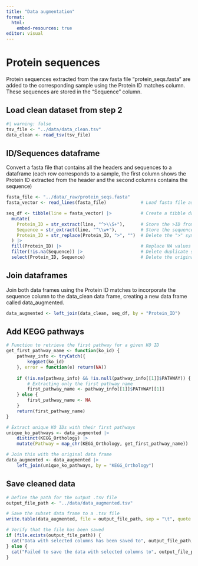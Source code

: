 ```yaml
---
title: "Data augmentation"
format:
  html:
    embed-resources: true
editor: visual
---
```


# Protein sequences

Protein sequences extracted from the raw fasta file "protein_seqs.fasta" are added to the corresponding sample using the Protein ID matches column. These sequences are stored in the "Sequence" column.

## Load clean dataset from step 2

```r
#| warning: false
tsv_file <- "../data/data_clean.tsv"
data_clean <- read_tsv(tsv_file)
```

## ID/Sequences dataframe

Convert a fasta file that contains all the headers and sequences to a dataframe (each row corresponds to a sample, the first column shows the Protein ID extracted from the header and the second columns contains the sequence)

```r
fasta_file <- "../data/_raw/protein_seqs.fasta"
fasta_vector <- read_lines(fasta_file)             # Load fasta file as a character vector

seq_df <- tibble(line = fasta_vector) |>           # Create a tibble dataframe where each row corresponds to a line in the fasta file
  mutate(
    Protein_ID = str_extract(line, "^>\\S+"),      # Store the >ID from the header. It stores an NA value if the line corresponds to a sequence
    Sequence = str_extract(line, "^\\w+"),         # Store the sequence. It stores an NA value if the line corresponds to the header
    Protein_ID = str_replace(Protein_ID, ">", "")  # Delete the ">" symbol from the protein ID
  ) |>
  fill(Protein_ID) |>                              # Replace NA values in the Protein_ID column using the protein ID from the previous row.
  filter(!is.na(Sequence)) |>                      # Delete duplicate samples that contain NA values in the Sequence column
  select(Protein_ID, Sequence)                     # Delete the original fasta lines
```

## Join dataframes

Join both data frames using the Protein ID matches to incorporate the sequence column to the data_clean data frame, creating a new data frame called data_augmented.

```r
data_augmented <- left_join(data_clean, seq_df, by = "Protein_ID")
```

## Add KEGG pathways

```r

# Function to retrieve the first pathway for a given KO ID
get_first_pathway_name <- function(ko_id) {
    pathway_info <- tryCatch({
        keggGet(ko_id)
    }, error = function(e) return(NA))
    
    if (!is.na(pathway_info) && !is.null(pathway_info[[1]]$PATHWAY)) {
        # Extracting only the first pathway name
        first_pathway_name <- pathway_info[[1]]$PATHWAY[[1]]
    } else {
        first_pathway_name <- NA
    }
    return(first_pathway_name)
}

# Extract unique KO IDs with their first pathways
unique_ko_pathways <- data_augmented |> 
    distinct(KEGG_Orthology) |> 
    mutate(Pathway = map_chr(KEGG_Orthology, get_first_pathway_name))

# Join this with the original data frame
data_augmented <- data_augmented |> 
    left_join(unique_ko_pathways, by = "KEGG_Orthology")

```

## Save cleaned data

```r

# Define the path for the output .tsv file
output_file_path <- "../data/data_augmented.tsv"

# Save the subset data frame to a .tsv file
write.table(data_augmented, file = output_file_path, sep = "\t", quote = FALSE, row.names = FALSE)

# Verify that the file has been saved
if (file.exists(output_file_path)) {
  cat("Data with selected columns has been saved to", output_file_path, "\n")
} else {
  cat("Failed to save the data with selected columns to", output_file_path, "\n")
}
```

